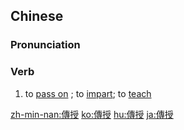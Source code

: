 {{also|传授}}
==Chinese==
{{zh-forms|s=传授}}

===Pronunciation===
{{zh-pron
|m=chuánshòu
|c=cyun4 sau6
|mn=thoân-siū
|cat=v
}}

===Verb===
{{zh-verb}}

# to [[pass on]] {{gloss|knowledge, skills, etc.}}; to [[impart]]; to [[teach]]

{{zh-cat|Advanced}}

[[zh-min-nan:傳授]]
[[ko:傳授]]
[[hu:傳授]]
[[ja:傳授]]